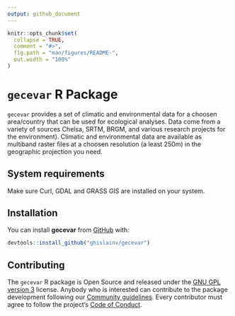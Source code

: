 ```yaml
---
output: github_document
---
```


<!-- README.md is generated from README.Rmd. Please edit that file -->

```r
knitr::opts_chunk$set(
  collapse = TRUE,
  comment = "#>",
  fig.path = "man/figures/README-",
  out.width = "100%"
)
```

# `gecevar` R Package 


`gecevar` provides a set of climatic and environmental data for a choosen area/country that can be used for ecological analyses. Data come from a variety of sources Chelsa, SRTM, BRGM, and various research projects for the environment). Climatic and environmental data are available as multiband raster files at a choosen resolution (a least 250m) in the geographic projection you need.

## System requirements

Make sure Curl, GDAL and GRASS GIS are installed on your system.

## Installation

You can install **gecevar** from [GitHub](https://github.com/ghislainv/gecevar) with:

```r
devtools::install_github("ghislainv/gecevar")
```

## Contributing

The `gecevar` R package is Open Source and released under the [GNU GPL version 3](https://www.gnu.org/licenses/gpl-3.0.en.html) license. Anybody who is interested can contribute to the package development following our [Community guidelines](articles/Contributing.html). Every contributor must agree to follow the project's [Code of Conduct](articles/Code_of_conduct.html).
